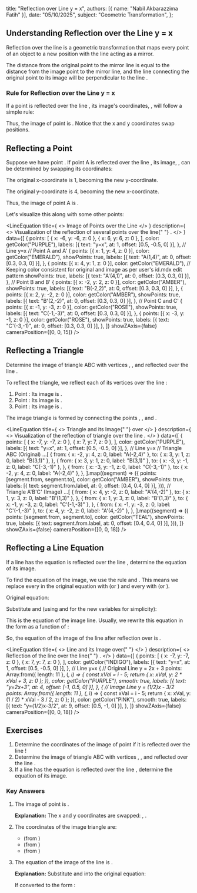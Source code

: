 
  title: "Reflection over Line y = x",
  authors: [{ name: "Nabil Akbarazzima Fatih" }],
  date: "05/10/2025",
  subject: "Geometric Transformation",
};

## Understanding Reflection over the Line y = x

Reflection over the line <InlineMath math="y = x" /> is a geometric transformation that maps every point of an object to a new position with the line <InlineMath math="y = x" /> acting as a mirror.

The distance from the original point to the mirror line is equal to the distance from the image point to the mirror line, and the line connecting the original point to its image will be perpendicular to the line <InlineMath math="y = x" />.

### Rule for Reflection over the Line y = x

If a point <InlineMath math="P(x, y)" /> is reflected over the line <InlineMath math="y = x" />, its image's coordinates, <InlineMath math="P'(x', y')" />, will follow a simple rule:

<div className="flex flex-col gap-4">
  <BlockMath math="x' = y" />
  <BlockMath math="y' = x" />
</div>

Thus, the image of point <InlineMath math="P(x, y)" /> is <InlineMath math="P'(y, x)" />. Notice that the x and y coordinates swap positions.

## Reflecting a Point

Suppose we have point <InlineMath math="A(1, 4)" />. If point A is reflected over the line <InlineMath math="y = x" />, its image, <InlineMath math="A'" />, can be determined by swapping its coordinates:

The original x-coordinate is 1, becoming the new y-coordinate.

The original y-coordinate is 4, becoming the new x-coordinate.

Thus, the image of point A is <InlineMath math="A'(4, 1)" />.

Let's visualize this along with some other points:

<LineEquation
  title={
    <>
      Image of Points over the Line <InlineMath math="y=x" />
    </>
  }
  description={
    <>
      Visualization of the reflection of several points over the line{" "}
      <InlineMath math="y=x" />.
    </>
  }
  data={[
    {
      points: [
        { x: -6, y: -6, z: 0 },
        { x: 6, y: 6, z: 0 },
      ],
      color: getColor("PURPLE"),
      labels: [{ text: "y=x", at: 1, offset: [0.5, -0.5, 0] }],
    }, // Line y=x
    // Point A and A'
    {
      points: [{ x: 1, y: 4, z: 0 }],
      color: getColor("EMERALD"),
      showPoints: true,
      labels: [{ text: "A(1,4)", at: 0, offset: [0.3, 0.3, 0] }],
    },
    {
      points: [{ x: 4, y: 1, z: 0 }],
      color: getColor("EMERALD"), // Keeping color consistent for original and image as per user's id.mdx edit pattern
      showPoints: true,
      labels: [{ text: "A'(4,1)", at: 0, offset: [0.3, 0.3, 0] }],
    },
    // Point B and B'
    {
      points: [{ x: -2, y: 2, z: 0 }],
      color: getColor("AMBER"),
      showPoints: true,
      labels: [{ text: "B(-2,2)", at: 0, offset: [0.3, 0.3, 0] }],
    },
    {
      points: [{ x: 2, y: -2, z: 0 }],
      color: getColor("AMBER"),
      showPoints: true,
      labels: [{ text: "B'(2,-2)", at: 0, offset: [0.3, 0.3, 0] }],
    },
    // Point C and C'
    {
      points: [{ x: -1, y: -3, z: 0 }],
      color: getColor("ROSE"),
      showPoints: true,
      labels: [{ text: "C(-1,-3)", at: 0, offset: [0.3, 0.3, 0] }],
    },
    {
      points: [{ x: -3, y: -1, z: 0 }],
      color: getColor("ROSE"),
      showPoints: true,
      labels: [{ text: "C'(-3,-1)", at: 0, offset: [0.3, 0.3, 0] }],
    },
  ]}
  showZAxis={false}
  cameraPosition={[0, 0, 15]}
/>

## Reflecting a Triangle

Determine the image of triangle ABC with vertices <InlineMath math="A(-2,4)" />, <InlineMath math="B(3,1)" />, and <InlineMath math="C(-3,-1)" /> reflected over the line <InlineMath math="y=x" />.

To reflect the triangle, we reflect each of its vertices over the line <InlineMath math="y=x" />:

1.  Point <InlineMath math="A(-2, 4)" />: Its image is <InlineMath math="A'(4, -2)" />.
2.  Point <InlineMath math="B(3, 1)" />: Its image is <InlineMath math="B'(1, 3)" />.
3.  Point <InlineMath math="C(-3, -1)" />: Its image is <InlineMath math="C'(-1, -3)" />.

The image triangle <InlineMath math="A'B'C'" /> is formed by connecting the points <InlineMath math="A'(4, -2)" />, <InlineMath math="B'(1, 3)" />, and <InlineMath math="C'(-1, -3)" />.

<LineEquation
  title={
    <>
      Triangle <InlineMath math="ABC" /> and its Image{" "}
      <InlineMath math="A'B'C'" /> over <InlineMath math="y=x" />
    </>
  }
  description={
    <>
      Visualization of the reflection of triangle <InlineMath math="ABC" /> over
      the line <InlineMath math="y=x" />.
    </>
  }
  data={[
    {
      points: [
        { x: -7, y: -7, z: 0 },
        { x: 7, y: 7, z: 0 },
      ],
      color: getColor("PURPLE"),
      labels: [{ text: "y=x", at: 1, offset: [0.5, -0.5, 0] }],
    }, // Line y=x
    // Triangle ABC (Original)
    ...[
      {
        from: { x: -2, y: 4, z: 0, label: "A(-2,4)" },
        to: { x: 3, y: 1, z: 0, label: "B(3,1)" },
      },
      {
        from: { x: 3, y: 1, z: 0, label: "B(3,1)" },
        to: { x: -3, y: -1, z: 0, label: "C(-3,-1)" },
      },
      {
        from: { x: -3, y: -1, z: 0, label: "C(-3,-1)" },
        to: { x: -2, y: 4, z: 0, label: "A(-2,4)" },
      },
    ].map((segment) => ({
      points: [segment.from, segment.to],
      color: getColor("AMBER"),
      showPoints: true,
      labels: [{ text: segment.from.label, at: 0, offset: [0.4, 0.4, 0] }],
    })),
    // Triangle A'B'C' (Image)
    ...[
      {
        from: { x: 4, y: -2, z: 0, label: "A'(4,-2)" },
        to: { x: 1, y: 3, z: 0, label: "B'(1,3)" },
      },
      {
        from: { x: 1, y: 3, z: 0, label: "B'(1,3)" },
        to: { x: -1, y: -3, z: 0, label: "C'(-1,-3)" },
      },
      {
        from: { x: -1, y: -3, z: 0, label: "C'(-1,-3)" },
        to: { x: 4, y: -2, z: 0, label: "A'(4,-2)" },
      },
    ].map((segment) => ({
      points: [segment.from, segment.to],
      color: getColor("TEAL"),
      showPoints: true,
      labels: [{ text: segment.from.label, at: 0, offset: [0.4, 0.4, 0] }],
    })),
  ]}
  showZAxis={false}
  cameraPosition={[0, 0, 18]}
/>

## Reflecting a Line Equation

If a line has the equation <InlineMath math="y = 2x + 3" /> is reflected over the line <InlineMath math="y=x" />, determine the equation of its image.

To find the equation of the image, we use the rule <InlineMath math="x' = y" /> and <InlineMath math="y' = x" />. This means we replace every <InlineMath math="x" /> in the original equation with <InlineMath math="y" /> (or <InlineMath math="y'" />) and every <InlineMath math="y" /> with <InlineMath math="x" /> (or <InlineMath math="x'" />).

Original equation:

<BlockMath math="y = 2x + 3" />

Substitute <InlineMath math="x \rightarrow y" /> and <InlineMath math="y \rightarrow x" /> (using <InlineMath math="x" /> and <InlineMath math="y" /> for the new variables for simplicity):

<BlockMath math="x = 2y + 3" />

This is the equation of the image line. Usually, we rewrite this equation in the form <InlineMath math="y" /> as a function of <InlineMath math="x" />:

<div className="flex flex-col gap-4">
  <BlockMath math="x - 3 = 2y" />
  <BlockMath math="y = \frac{1}{2}x - \frac{3}{2}" />
</div>

So, the equation of the image of the line <InlineMath math="y = 2x + 3" /> after reflection over <InlineMath math="y=x" /> is <InlineMath math="y = \frac{1}{2}x - \frac{3}{2}" />.

<LineEquation
  title={
    <>
      Line <InlineMath math="y=2x+3" /> and its Image over{" "}
      <InlineMath math="y=x" />
    </>
  }
  description={
    <>
      Reflection of the line <InlineMath math="y=2x+3" /> over the line{" "}
      <InlineMath math="y=x" />.
    </>
  }
  data={[
    {
      points: [
        { x: -7, y: -7, z: 0 },
        { x: 7, y: 7, z: 0 },
      ],
      color: getColor("INDIGO"),
      labels: [{ text: "y=x", at: 1, offset: [0.5, -0.5, 0] }],
    }, // Line y=x
    {
      // Original Line y = 2x + 3
      points: Array.from({ length: 11 }, (_, i) => {
        const xVal = i - 5;
        return { x: xVal, y: 2 * xVal + 3, z: 0 };
      }),
      color: getColor("PURPLE"),
      smooth: true,
      labels: [{ text: "y=2x+3", at: 4, offset: [-1, 0.5, 0] }],
    },
    {
      // Image Line y = (1/2)x - 3/2
      points: Array.from({ length: 11 }, (_, i) => {
        const xVal = i - 5;
        return { x: xVal, y: (1 / 2) * xVal - 3 / 2, z: 0 };
      }),
      color: getColor("PINK"),
      smooth: true,
      labels: [{ text: "y=(1/2)x-3/2", at: 9, offset: [0.5, -1, 0] }],
    },
  ]}
  showZAxis={false}
  cameraPosition={[0, 0, 18]}
/>

## Exercises

1.  Determine the coordinates of the image of point <InlineMath math="M(-4, 7)" /> if it is reflected over the line <InlineMath math="y = x" />!
2.  Determine the image of triangle ABC with vertices <InlineMath math="A(1, -2)" />, <InlineMath math="B(2, 3)" />, and <InlineMath math="C(-2, 0)" /> reflected over the line <InlineMath math="y = x" />.
3.  If a line has the equation <InlineMath math="y = -3x + 5" /> is reflected over the line <InlineMath math="y = x" />, determine the equation of its image.

### Key Answers

1.  The image of point <InlineMath math="M(-4, 7)" /> is <InlineMath math="M'(7, -4)" />.

    **Explanation:** The x and y coordinates are swapped: <InlineMath math="x' = 7" />, <InlineMath math="y' = -4" />.

2.  The coordinates of the image triangle <InlineMath math="A'B'C'" /> are:

    - <InlineMath math="A'(-2, 1)" /> (from <InlineMath math="A(1, -2)" />)
    - <InlineMath math="B'(3, 2)" /> (from <InlineMath math="B(2, 3)" />)
    - <InlineMath math="C'(0, -2)" /> (from <InlineMath math="C(-2, 0)" />)

3.  The equation of the image of the line <InlineMath math="y = -3x + 5" /> is <InlineMath math="x = -3y + 5" />.

    **Explanation:** Substitute <InlineMath math="x \rightarrow y" /> and <InlineMath math="y \rightarrow x" /> into the original equation:

    <BlockMath math="x = -3y + 5" />

    If converted to the form <InlineMath math="y = mx+c" />:

    <div className="flex flex-col gap-4">
      <BlockMath math="3y = -x + 5" />
      <BlockMath math="y = -\frac{1}{3}x + \frac{5}{3}" />
    </div>
